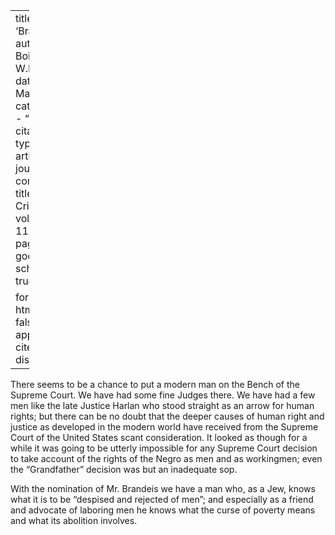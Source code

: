 
---
title: 'Brandeis'
author: Du Bois, W.E.B.
date: Mar. 1916
categories: 
  - ""
citation: 
  type: article-journal
  container-title: The Crisis
  volume: 11
  issue: 5
  page: 243
google-scholar: true

format:
  html:
    toc: false
    appendix-cite-as: display
---



There seems to be a chance to put a modern man on the Bench of the
Supreme Court. We have had some fine Judges there. We have had a few men
like the late Justice Harlan who stood straight as an arrow for human
rights; but there can be no doubt that the deeper causes of human right
and justice as developed in the modern world have received from the
Supreme Court of the United States scant consideration. It looked as
though for a while it was going to be utterly impossible for any Supreme
Court decision to take account of the rights of the Negro as men and as
workingmen; even the "Grandfather" decision was but an inadequate sop.

With the nomination of Mr. Brandeis we have a man who, as a Jew, knows
what it is to be "despised and rejected of men"; and especially as a
friend and advocate of laboring men he knows what the curse of poverty
means and what its abolition involves.

